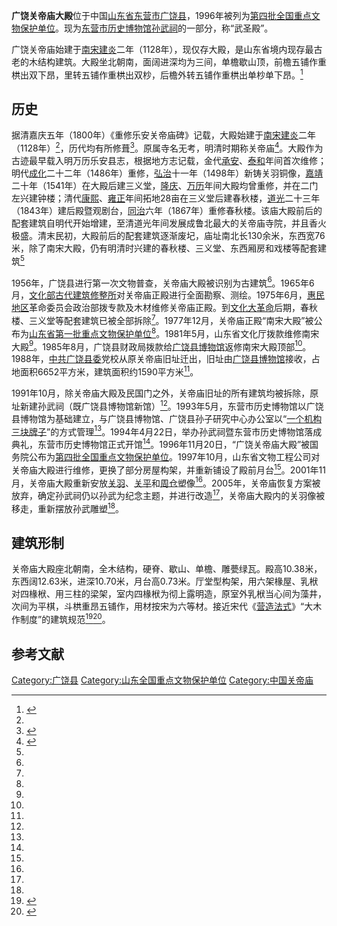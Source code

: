 {{coord|37|03|26|N|118|24|02|E|display=title|scale:10000}}
{{文物保护单位
| 级别 = 全国
| 名称 = 广饶关帝庙大殿
| 图片 = [[File:廣饒關帝廟大殿.JPG|230px]]
| 所在 = [[山东省|山东省]][[广饶县|广饶县]]
| 分类 = 古建筑
| 时代 = [[南宋|南宋]]
| 编号 = [[第四批全国重点文物保护单位|第四批]]第106项
| 登录 = 1996年11月20日
}}

'''广饶关帝庙大殿'''位于中国[[山东省|山东省]][[东营市|东营市]][[广饶县|广饶县]]，1996年被列为[[第四批全国重点文物保护单位|第四批全国重点文物保护单位]]。现为[[东营市历史博物馆|东营市历史博物馆]][[孙武祠|孙武祠]]的一部分，称“武圣殿”。

广饶关帝庙始建于[[南宋|南宋]][[建炎|建炎]]二年（1128年），现仅存大殿，是山东省境内现存最古老的木结构建筑。大殿坐北朝南，面阔进深均为三间，单檐歇山顶，前檐五铺作重栱出双下昂，里转五铺作重栱出双杪，后檐外转五铺作重栱出单杪单下昂。<ref>{{Cite book |title=全国重点文物保护单位·第一至第五批·第Ⅱ卷 |publisher=文物出版社 |year=2004 |isbn=7-5010-1525-2 |pages=304 }}</ref>

== 历史 ==
据清嘉庆五年（1800年）《重修乐安关帝庙碑》记载，大殿始建于[[南宋|南宋]][[建炎|建炎]]二年（1128年）<ref name="大众网"/>，历代均有所修葺<ref>{{cite web |title=广饶关帝庙大殿 |url=http://www.china.com.cn/aboutchina/data/wwbhdw/txt/2006-12/14/content_7503227.htm |website=中国网 |accessdate=2019-08-20 |date=2006-12-14 |archive-url=https://web.archive.org/web/20190820114702/http://www.china.com.cn/aboutchina/data/wwbhdw/txt/2006-12/14/content_7503227.htm |archive-date=2019-08-20 |dead-url=no }}</ref>。原属寺名无考，明清时期称关帝庙<ref name="颜华1995">{{cite journal |author1=颜华 |title=山东广饶关帝庙正殿 |journal=文物 |date=1995 |issue=1 |pages=59-63}}</ref>。大殿作为古迹最早载入明万历乐安县志，根据地方志记载，金代[[承安_(金朝)|承安]]、[[泰和_(年号)|泰和]]年间首次维修；明代[[成化|成化]]二十二年（1486年）重修，[[弘治|弘治]]十一年（1498年）新铸关羽铜像，[[嘉靖|嘉靖]]二十年（1541年）在大殿后建三义堂，[[隆庆_(明朝)|隆庆]]、[[万历|万历]]年间大殿均曾重修，并在二门左兴建钟楼；清代[[康熙|康熙]]、[[雍正|雍正]]年间拓地28亩在三义堂后建春秋楼，[[道光|道光]]二十三年（1843年）建后殿暨观剧台，[[同治|同治]]六年（1867年）重修春秋楼。该庙大殿前后的配套建筑自明代开始增建，至清道光年间发展成鲁北最大的关帝庙寺院，并且香火极盛。清末民初，大殿前后的配套建筑逐渐废圮，庙址南北长130余米，东西宽76米，除了南宋大殿，仍有明清时兴建的春秋楼、三义堂、东西厢房和戏楼等配套建筑<ref name="大众网"/>

1956年，广饶县进行第一次文物普查，关帝庙大殿被识别为古建筑<ref name="简志" />{{rp|64}}。1965年6月，[[中华人民共和国文化部|文化部]][[古代建筑修整所|古代建筑修整所]]对关帝庙正殿进行全面勘察、测绘。1975年6月，[[惠民地区|惠民地区]]革命委员会政治部拨专款及木材维修关帝庙正殿。到[[文化大革命|文化大革命]]后期，春秋楼、三义堂等配套建筑已被全部拆除<ref name="大众网"/>。1977年12月，关帝庙正殿“南宋大殿”被公布为[[山东省文物保护单位|山东省第一批重点文物保护单位]]<ref name="简志" />{{rp|10-13}}。1981年5月，山东省文化厅拨款维修南宋大殿<ref name="简志" />{{rp|14}}。1985年8月，广饶县财政局拨款给[[广饶县博物馆|广饶县博物馆]]返修南宋大殿顶部<ref name="简志" />{{rp|19}}。1988年，[[中共广饶县委|中共广饶县委]]党校从原关帝庙旧址迁出，旧址由[[广饶县博物馆|广饶县博物馆]]接收，占地面积6652平方米，建筑面积约1590平方米<ref name="简志" />{{rp|25,94}}。

1991年10月，除关帝庙大殿及民国门之外，关帝庙旧址的所有建筑均被拆除，原址新建孙武祠（既广饶县博物馆新馆）<ref name="简志" />{{rp|30}}。1993年5月，东营市历史博物馆以广饶县博物馆为基础建立，与广饶县博物馆、广饶县孙子研究中心办公室以“[[一个机构两块牌子|一个机构三块牌子]]”的方式管理<ref name="简志" />{{rp|4-6}}。1994年4月22日，举办孙武祠暨东营市历史博物馆落成典礼，东营市历史博物馆正式开馆<ref name="简志" />{{rp|33-35}}。1996年11月20日，“广饶关帝庙大殿”被国务院公布为[[第四批全国重点文物保护单位|第四批全国重点文物保护单位]]。1997年10月，山东省文物工程公司对关帝庙大殿进行维修，更换了部分房屋构架，并重新铺设了殿前月台<ref name="简志" />{{rp|38-41}}。2001年11月，关帝庙大殿重新安放[[关羽|关羽]]、[[关平|关平]]和[[周仓|周仓]]塑像<ref name="简志" />{{rp|51}}。2005年，关帝庙恢复方案被放弃，确定孙武祠仍以孙武为纪念主题，并进行改造<ref name="东博2005" />{{rp|8-9}}，关帝庙大殿内的关羽像被移走，重新摆放孙武雕塑<ref name="东博2005" />{{rp|26-31,36}}。

== 建筑形制 ==
关帝庙大殿座北朝南，全木结构，硬脊、歇山、单檐、雕甍绿瓦。殿高10.38米，东西阔12.63米，进深10.70米，月台高0.73米。厅堂型构架，用六架椽屋、乳栿对四椽栿、用三柱的梁架，室内四椽栿为彻上露明造，原室外乳栿当心间为藻井，次间为平棋，斗栱重昂五铺作，用材按宋为六等材。接近宋代《[[营造法式|营造法式]]》“大木作制度”的建筑规范<ref>{{cite web |title=广饶关帝庙 |url=http://dongying.sdchina.com/show/2964872.html |website=山东东营网 |accessdate=2019-08-22 |archive-url=https://web.archive.org/web/20190822024025/http://dongying.sdchina.com/show/2964872.html |archive-date=2019-08-22 |dead-url=yes }}</ref><ref name="大众网">{{cite web |title=广饶关帝庙：唯一宋代木构殿堂 |url=http://www.dzwww.com/2013/sdwsdt/dyswsdt/grxwsdt/grxlsyj/201312/t20131205_9300183.htm |website=大众网 |accessdate=2019-08-22 |date=2013-12-05 |archive-date=2019-08-22 |archive-url=https://web.archive.org/web/20190822023138/http://www.dzwww.com/2013/sdwsdt/dyswsdt/grxwsdt/grxlsyj/201312/t20131205_9300183.htm |dead-url=no }}</ref>。

==参考文献==
{{reflist|30em|refs=
<ref name="简志">{{cite book |author1=张万春 主编 |title=东营市历史博物馆简志（1977-2002） |date=2002-12 |publisher=中国国际广播出版社 |location=北京 |isbn=7-5078-1673-7 |url=http://www.dymuseum.cn/product/338.html |accessdate=2019-08-14 |archive-url=https://web.archive.org/web/20190814092503/http://www.dymuseum.cn/product/338.html |archive-date=2019-08-14 |dead-url=no }}</ref>
<ref name="东博2005">{{cite book |title=辉煌2005——博物馆年鉴 |date=2006-01 |publisher=东营市历史博物馆 |url=http://www.dymuseum.cn/product/335.html |accessdate=2019-08-15 |archive-url=https://web.archive.org/web/20190816001751/http://www.dymuseum.cn/product/335.html |archive-date=2019-08-16 |dead-url=no }}</ref>}}

{{山东全国重点文物保护单位}}
{{中国木构建筑 (唐-宋)}}

{{DEFAULTSORT:Guang}}
[[Category:广饶县|Category:广饶县]]
[[Category:山东全国重点文物保护单位|Category:山东全国重点文物保护单位]]
[[Category:中国关帝庙|Category:中国关帝庙]]